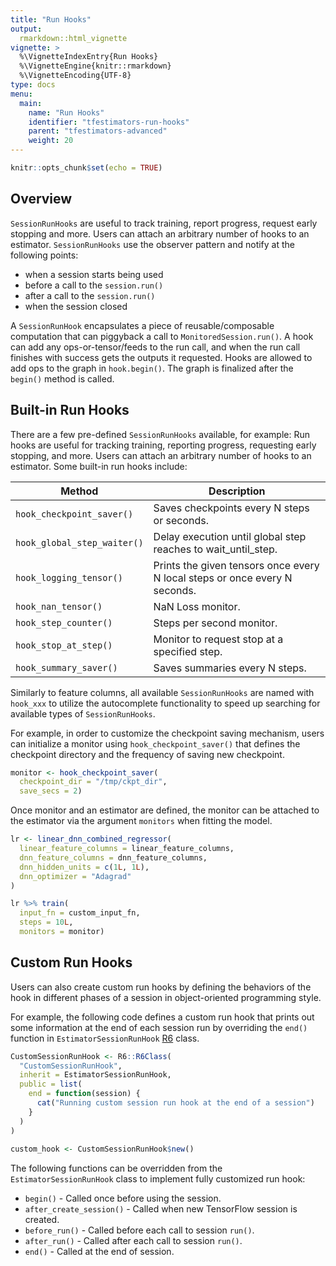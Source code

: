 ```yaml
---
title: "Run Hooks"
output: 
  rmarkdown::html_vignette
vignette: >
  %\VignetteIndexEntry{Run Hooks}
  %\VignetteEngine{knitr::rmarkdown}
  %\VignetteEncoding{UTF-8}
type: docs
menu:
  main:
    name: "Run Hooks"
    identifier: "tfestimators-run-hooks"
    parent: "tfestimators-advanced"
    weight: 20
---
```



```r
knitr::opts_chunk$set(echo = TRUE)
```

## Overview

`SessionRunHooks` are useful to track training, report progress, request early stopping and more. Users can attach an arbitrary number of hooks to an estimator. `SessionRunHooks` use the observer pattern and notify at the following points:

 - when a session starts being used
 - before a call to the `session.run()`
 - after a call to the `session.run()`
 - when the session closed

A `SessionRunHook` encapsulates a piece of reusable/composable computation that can piggyback a call to `MonitoredSession.run()`. A hook can add any ops-or-tensor/feeds to the run call, and when the run call finishes with success gets the outputs it requested. Hooks are allowed to add ops to the graph in `hook.begin()`. The graph is finalized after the `begin()` method is called.

## Built-in Run Hooks

There are a few pre-defined `SessionRunHooks` available, for example:
Run hooks are useful for tracking training, reporting progress, requesting early stopping, and more. Users can attach an arbitrary number of hooks to an estimator. Some built-in run hooks include:

| Method  | Description |
|---------------------------------------|----------------------------------------------------------------|
| `hook_checkpoint_saver()`  |  Saves checkpoints every N steps or seconds. |
| `hook_global_step_waiter()`  | Delay execution until global step reaches to wait_until_step. |
| `hook_logging_tensor()`  | Prints the given tensors once every N local steps or once every N seconds. |
| `hook_nan_tensor()`  | NaN Loss monitor. |
| `hook_step_counter()`  | Steps per second monitor. |
| `hook_stop_at_step()`  | Monitor to request stop at a specified step. |
| `hook_summary_saver()`  | Saves summaries every N steps. |


Similarly to feature columns, all available `SessionRunHooks` are named with `hook_xxx` to utilize the autocomplete functionality to speed up searching for available types of `SessionRunHooks`.

For example, in order to customize the checkpoint saving mechanism, users can initialize a monitor using `hook_checkpoint_saver()` that defines the checkpoint directory and the frequency of saving new checkpoint. 

``` r
monitor <- hook_checkpoint_saver(
  checkpoint_dir = "/tmp/ckpt_dir",
  save_secs = 2)
```

Once monitor and an estimator are defined, the monitor can be attached to the estimator via the argument `monitors` when fitting the model. 

``` r
lr <- linear_dnn_combined_regressor(
  linear_feature_columns = linear_feature_columns,
  dnn_feature_columns = dnn_feature_columns,
  dnn_hidden_units = c(1L, 1L),
  dnn_optimizer = "Adagrad"
)

lr %>% train(
  input_fn = custom_input_fn,
  steps = 10L,
  monitors = monitor)
```

## Custom Run Hooks

Users can also create custom run hooks by defining the behaviors of the hook in different phases of a session in object-oriented programming style.

For example, the following code defines a custom run hook that prints out some information at the end of each session run by overriding the `end()` function in `EstimatorSessionRunHook` [R6](https://cran.r-project.org/web/packages/R6/vignettes/Introduction.html) class.

``` r
CustomSessionRunHook <- R6::R6Class(
  "CustomSessionRunHook",
  inherit = EstimatorSessionRunHook,
  public = list(
    end = function(session) {
      cat("Running custom session run hook at the end of a session")
    }
  )
)
  
custom_hook <- CustomSessionRunHook$new()
```

The following functions can be overridden from the `EstimatorSessionRunHook` class to implement fully customized run hook:

- `begin()` - Called once before using the session.
- `after_create_session()` - Called when new TensorFlow session is created.
- `before_run()` - Called before each call to session `run()`.
- `after_run()` - Called after each call to session `run()`.
- `end()` - Called at the end of session.

